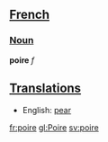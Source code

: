 ==[[French]]==
===[[Noun]]===
'''poire''' ''f''

==[[Translation]]s==
*English: [[pear]]

[[fr:poire]]
[[gl:Poire]]
[[sv:poire]]